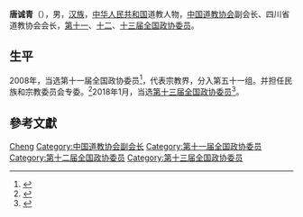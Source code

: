 '''唐诚青'''（{{bd|1959年||}}），男，[[汉族|汉族]]，[[中华人民共和国|中华人民共和国]]道教人物，[[中国道教协会|中国道教协会]]副会长、四川省道教协会会长，[[第十一届全国政协委员|第十一]]、[[第十二届全国政协委员|十二]]、[[第十三届全国政协委员|十三届全国政协委员]]。

== 生平 ==
2008年，当选第十一届全国政协委员<ref>{{cite news|title=第十一届全国政协委员名单|url=http://www.indaa.com.cn/zt/2009qglh/zxzs/200903/t20090303_127573.html|accessdate=2013-04-09|newspaper=新华社北京1月25日电 中国人民政治协商会议第十一届全国委员会委员名单(共2237人，2008年1月25日政协第十届全国委员会常务委员会第二十次会议通过)|date=2008年1月25日|deadurl=yes|archiveurl=https://web.archive.org/web/20130928014403/http://www.indaa.com.cn/zt/2009qglh/zxzs/200903/t20090303_127573.html|archivedate=2013年9月28日}}</ref>，代表宗教界，分入第五十一组。并担任民族和宗教委员会专委。<ref>{{cite news|title=全国政协信息-唐诚青|url=http://www.cppcc.gov.cn/CMS/wylibary/showJcwyxtInfoWylibary.action?tabJcwyxt.guid=11W0018480&wytype=wjwy|accessdate=2013-04-11|newspaper=全国政协委员会|archive-date=2018-01-27|archive-url=https://web.archive.org/web/20180127010000/http://www.cppcc.gov.cn/CMS/wylibary/showJcwyxtInfoWylibary.action?tabJcwyxt.guid=11W0018480&wytype=wjwy|dead-url=no}}</ref>2018年1月，当选[[中国人民政治协商会议第十三届全国委员会委员名单|第十三届全国政协委员]]<ref>{{Cite web|url=http://sports.163.com/18/0126/06/D92BRKK400051C89.html|title=中国人民政治协商会议第十三届全国委员会委员名单|accessdate=2018-01-26|last=|work=网易|archive-url=https://web.archive.org/web/20180127143232/http://sports.163.com/18/0126/06/D92BRKK400051C89.html|archive-date=2018-01-27|dead-url=yes}}</ref>。

== 參考文獻 ==
{{reflist}}

{{中国政治人物小作品}}
{{Navboxes 
| title  = 唐诚青在[[中国道教协会|中国道教协会]]的职务
| list1  =
{{中国道教协会第七届理事会}}
{{中国道教协会第八届理事会}}
{{中国道教协会第九届理事会}}
}}

{{Authority control}}
{{DEFAULTSORT:Tang唐}}
[[Category:唐姓|Cheng]]
[[Category:中国道教协会副会长|Category:中国道教协会副会长]]
[[Category:第十一届全国政协委员|Category:第十一届全国政协委员]]
[[Category:第十二届全国政协委员|Category:第十二届全国政协委员]]
[[Category:第十三届全国政协委员|Category:第十三届全国政协委员]]